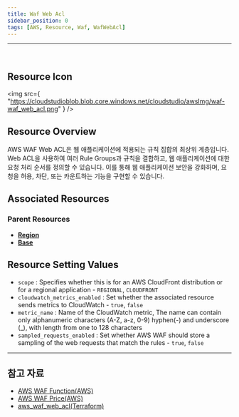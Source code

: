 ```yaml
---
title: Waf Web Acl
sidebar_position: 0
tags: [AWS, Resource, Waf, WafWebAcl]
---
```


<hr />
<br />

## Resource Icon

<img
    src={
        "https://cloudstudioblob.blob.core.windows.net/cloudstudio/awsImg/waf-waf_web_acl.png"
    }
/>

## Resource Overview

AWS WAF Web ACL은 웹 애플리케이션에 적용되는 규칙 집합의 최상위 계층입니다. Web ACL을 사용하여 여러 Rule Groups과 규칙을 결합하고, 웹 애플리케이션에 대한 요청 처리 순서를 정의할 수 있습니다. 이를 통해 웹 애플리케이션 보안을 강화하며, 요청을 허용, 차단, 또는 카운트하는 기능을 구현할 수 있습니다.

## Associated Resources

### Parent Resources

-   [**Region**](https://docs.cstudio.app/en/docs/resource/aws/Base/)
-   [**Base**](https://docs.cstudio.app/en/docs/resource/aws/Base/)


## Resource Setting Values

-   `scope` : Specifies whether this is for an AWS CloudFront distribution or for a regional application - `REGIONAL`, `CLOUDFRONT`
-   `cloudwatch_metrics_enabled` : Set whether the associated resource sends metrics to CloudWatch - `true`, `false`
-   `metric_name` : Name of the CloudWatch metric, The name can contain only alphanumeric characters (A-Z, a-z, 0-9) hyphen(-) and underscore (_), with length from one to 128 characters
-   `sampled_requests_enabled` : Set whether AWS WAF should store a sampling of the web requests that match the rules - `true`, `false`

---

## 참고 자료

-   [AWS WAF Function(AWS)](https://aws.amazon.com/ko/waf/features/)
-   [AWS WAF Price(AWS)](https://aws.amazon.com/ko/waf/pricing/?nc2=type_a)
-   [aws_waf_web_acl(Terraform)](https://registry.terraform.io/providers/hashicorp/aws/latest/docs/resources/waf_web_acl)
